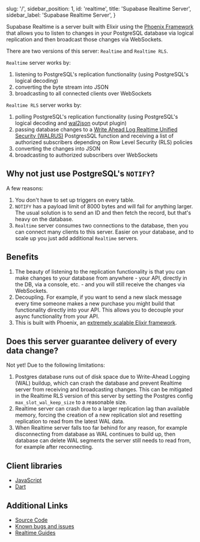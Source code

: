 
  slug: '/',
  sidebar_position: 1,
  id: 'realtime',
  title: 'Supabase Realtime Server',
  sidebar_label: 'Supabase Realtime Server',
}

Supabase Realtime is a server built with Elixir using the [Phoenix Framework](https://www.phoenixframework.org) that allows you to listen to changes in your PostgreSQL database via logical replication and then broadcast those changes via WebSockets.

There are two versions of this server: `Realtime` and `Realtime RLS`.

`Realtime` server works by:

1. listening to PostgreSQL's replication functionality (using PostgreSQL's logical decoding)
2. converting the byte stream into JSON
3. broadcasting to all connected clients over WebSockets

`Realtime RLS` server works by:

1. polling PostgreSQL's replication functionality (using PostgreSQL's logical decoding and [wal2json](https://github.com/eulerto/wal2json) output plugin)
2. passing database changes to a [Write Ahead Log Realtime Unified Security (WALRUS)](https://github.com/supabase/walrus) PostgresSQL function and receiving a list of authorized subscribers depending on Row Level Security (RLS) policies
3. converting the changes into JSON
4. broadcasting to authorized subscribers over WebSockets

## Why not just use PostgreSQL's `NOTIFY`?

A few reasons:

1. You don't have to set up triggers on every table.
2. `NOTIFY` has a payload limit of 8000 bytes and will fail for anything larger. The usual solution is to send an ID and then fetch the record, but that's heavy on the database.
3. `Realtime` server consumes two connections to the database, then you can connect many clients to this server. Easier on your database, and to scale up you just add additional `Realtime` servers.

## Benefits

1. The beauty of listening to the replication functionality is that you can make changes to your database from anywhere - your API, directly in the DB, via a console, etc. - and you will still receive the changes via WebSockets.
2. Decoupling. For example, if you want to send a new slack message every time someone makes a new purchase you might build that functionality directly into your API. This allows you to decouple your async functionality from your API.
3. This is built with Phoenix, an [extremely scalable Elixir framework](https://www.phoenixframework.org/blog/the-road-to-2-million-websocket-connections).

## Does this server guarantee delivery of every data change?

Not yet! Due to the following limitations:

1. Postgres database runs out of disk space due to Write-Ahead Logging (WAL) buildup, which can crash the database and prevent Realtime server from receiving and broadcasting changes. This can be mitigated in the Realtime RLS version of this server by setting the Postgres config `max_slot_wal_keep_size` to a reasonable size.
2. Realtime server can crash due to a larger replication lag than available memory, forcing the creation of a new replication slot and resetting replication to read from the latest WAL data.
3. When Realtime server falls too far behind for any reason, for example disconnecting from database as WAL continues to build up, then database can delete WAL segments the server still needs to read from, for example after reconnecting.

## Client libraries

- [JavaScript](https://github.com/supabase/realtime-js)
- [Dart](https://github.com/supabase/realtime-dart)

## Additional Links

- [Source Code](https://github.com/supabase/realtime)
- [Known bugs and issues](https://github.com/supabase/realtime/issues)
- [Realtime Guides](https://supabase.com/docs/guides/realtime)


